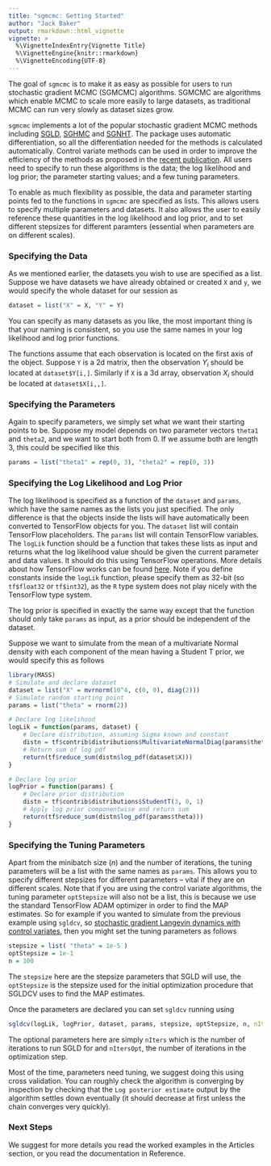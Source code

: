 ```yaml
---
title: "sgmcmc: Getting Started"
author: "Jack Baker"
output: rmarkdown::html_vignette
vignette: >
  %\VignetteIndexEntry{Vignette Title}
  %\VignetteEngine{knitr::rmarkdown}
  %\VignetteEncoding{UTF-8}
---
```


The goal of `sgmcmc` is to make it as easy as possible for users to run stochastic gradient MCMC (SGMCMC) algorithms. SGMCMC are algorithms which enable MCMC to scale more easily to large datasets, as traditional MCMC can run very slowly as dataset sizes grow.

`sgmcmc` implements a lot of the popular stochastic gradient MCMC methods including [SGLD](http://people.ee.duke.edu/~lcarin/398_icmlpaper.pdf), [SGHMC](https://arxiv.org/pdf/1402.4102v2.pdf) and [SGNHT](http://papers.nips.cc/paper/5592-bayesian-sampling-using-stochastic-gradient-thermostats.pdf). The package uses automatic differentiation, so all the differentiation needed for the methods is calculated automatically. Control variate methods can be used in order to improve the efficiency of the methods as proposed in the [recent publication](https://github.com/jbaker92/stochasticGradientMCMC). All users need to specify to run these algorithms is the data; the log likelihood and log prior; the parameter starting values; and a few tuning parameters. 

To enable as much flexibility as possible, the data and parameter starting points fed to the functions in `sgmcmc` are specified as lists. This allows users to specify multiple parameters and datasets. It also allows the user to easily reference these quantities in the log likelihood and log prior, and to set different stepsizes for different paramters (essential when parameters are on different scales).

### Specifying the Data

As we mentioned earlier, the datasets you wish to use are specified as a list. Suppose we have datasets we have already obtained or created `X` and `y`, we would specify the whole dataset for our session as
```r
dataset = list("X" = X, "Y" = Y)
```
You can specify as many datasets as you like, the most important thing is that your naming is consistent, so you use the same names in your log likelihood and log prior functions.

The functions assume that each observation is located on the first axis of the object. Suppose `Y` is a 2d matrix, then the observation $Y_i$ should be located at `dataset$Y[i,]`. Similarly if `X` is a 3d array, observation $X_i$ should be located at `dataset$X[i,,]`.

### Specifying the Parameters

Again to specify parameters, we simply set what we want their starting points to be. Suppose my model depends on two parameter vectors `theta1` and `theta2`, and we want to start both from 0. If we assume both are length 3, this could be specified like this
```r
params = list("theta1" = rep(0, 3), "theta2" = rep(0, 3))
```

### Specifying the Log Likelihood and Log Prior

The log likelihood is specified as a function of the `dataset` and `params`, which have the same names as the lists you just specified. The only difference is that the objects inside the lists will have automatically been converted to TensorFlow objects for you. The `dataset` list will contain TensorFlow placeholders. The `params` list will contain TensorFlow variables. The `logLik` function should be a function that takes these lists as input and returns what the log likelihood value should be given the current parameter and data values. It should do this using TensorFlow operations. More details about how TensorFlow works can be found [here](https://tensorflow.rstudio.com/). Note if you define constants inside the `logLik` function, please specify them as 32-bit (so `tf$float32` or `tf$int32`), as the `R` type system does not play nicely with the TensorFlow type system.

The log prior is specified in exactly the same way except that the function should only take `params` as input, as a prior should be independent of the dataset.

Suppose we want to simulate from the mean of a multivariate Normal density with each component of the mean having a Student T prior, we would specify this as follows
```r
library(MASS)
# Simulate and declare dataset
dataset = list("X" = mvrnorm(10^4, c(0, 0), diag(2)))
# Simulate random starting point
params = list("theta" = rnorm(2))

# Declare log likelihood
logLik = function(params, dataset) {
    # Declare distribution, assuming Sigma known and constant
    distn = tf$contrib$distributions$MultivariateNormalDiag(params$theta, tf$constant(c(1, 1), dtype = tf$float32))
    # Return sum of log pdf
    return(tf$reduce_sum(distn$log_pdf(dataset$X)))
}

# Declare log prior
logPrior = function(params) {
    # Declare prior distribution
    distn = tf$contrib$distributions$StudentT(3, 0, 1)
    # Apply log prior componentwise and return sum
    return(tf$reduce_sum(distn$log_pdf(params$theta)))
}
```

### Specifying the Tuning Parameters

Apart from the minibatch size ($n$) and the number of iterations, the tuning parameters will be a list with the same names as `params`. This allows you to specify different stepsizes for different parameters -- vital if they are on different scales. Note that if you are using the control variate algorithms, the tuning parameter `optStepsize` will also not be a list, this is because we use the standard TensorFlow ADAM optimizer in order to find the MAP estimates. So for example if you wanted to simulate from the previous example using `sgldcv`, so [stochastic gradient Langevin dynamics with control variates](https://arxiv.org/pdf/1706.05439.pdf), then you might set the tuning parameters as follows
```r
stepsize = list( "theta" = 1e-5 )
optStepsize = 1e-1
n = 100
```
The `stepsize` here are the stepsize parameters that SGLD will use, the `optStepsize` is the stepsize used for the initial optimization procedure that SGLDCV uses to find the MAP estimates.

Once the parameters are declared you can set `sgldcv` running using
```r
sgldcv(logLik, logPrior, dataset, params, stepsize, optStepsize, n, nIters = 10^4, nItersOpt = 10^4)
```
The optional parameters here are simply `nIters` which is the number of iterations to run SGLD for and `nItersOpt`, the number of iterations in the optimization step.

Most of the time, parameters need tuning, we suggest doing this using cross validation. You can roughly check the algorithm is converging by inspection by checking that the `Log posterior estimate` output by the algorithm settles down eventually (it should decrease at first unless the chain converges very quickly).

### Next Steps
We suggest for more details you read the worked examples in the Articles section, or you read the documentation in Reference.
